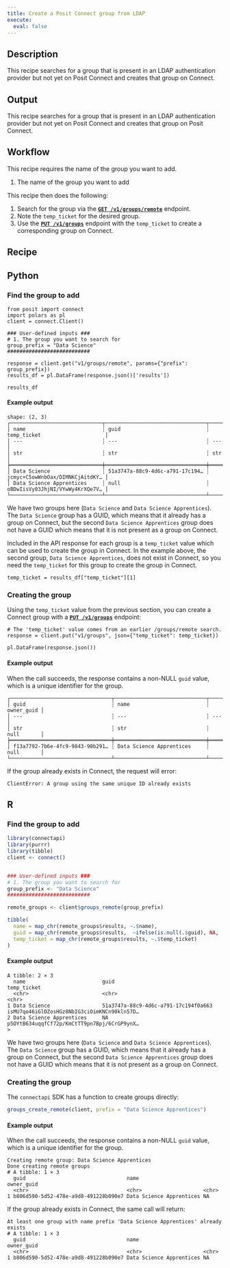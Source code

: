 ```yaml
---
title: Create a Posit Connect group from LDAP
execute: 
  eval: false
---
```


## Description 

This recipe searches for a group that is present in an LDAP authentication provider but not yet on Posit Connect and creates that group on Connect.

## Output

This recipe searches for a group that is present in an LDAP authentication provider but not yet on Posit Connect and creates that group on Posit Connect.

## Workflow

This recipe requires the name of the group you want to add.

1. The name of the group you want to add

This recipe then does the following:

1.  Search for the group via the  **[`GET /v1/groups/remote`](../../api/#get-/v1/groups/remote)** endpoint.
1.  Note the `temp_ticket` for the desired group.
1.  Use the **[`PUT /v1/groups`](../../api/#put-/v1/groups)** endpoint with the `temp_ticket` to create a corresponding group on Connect.


## Recipe

:::{.panel-tabset group="language"}

## Python

### Find the group to add

```.python
from posit import connect
import polars as pl
client = connect.Client() 

### User-defined inputs ###
# 1. The group you want to search for
group_prefix = "Data Science"
###########################

response = client.get("v1/groups/remote", params={"prefix": group_prefix})
results_df = pl.DataFrame(response.json()['results'])

results_df
```

#### Example output

```
shape: (2, 3)
┌──────────────────────────────┬─────────────────────────────────┬─────────────────────────────────┐
│ name                         ┆ guid                            ┆ temp_ticket                     │
│ ---                          ┆ ---                             ┆ ---                             │
│ str                          ┆ str                             ┆ str                             │
╞══════════════════════════════╪═════════════════════════════════╪═════════════════════════════════╡
│ Data Science                 ┆ 51a3747a-88c9-4d6c-a791-17c194… ┆ jcmyc+C5owWnbOax/DIMNKCjAitdKY… │
│ Data Science Apprentices     ┆ null                            ┆ oBDwIisVy03JhjNI/VYwWy4KrXQe7V… │
└──────────────────────────────┴─────────────────────────────────┴─────────────────────────────────┘
```

We have two groups here (`Data Science` and `Data Science Apprentices`). The `Data Science` group has a GUID, which means that it already has a group on Connect, but the second `Data Science Apprentices` group does not have a GUID which means that it is not present as a group on Connect. 

Included in the API response for each group is a `temp_ticket` value which can be used to create the group in Connect. In the example above, the second group, `Data Science Apprentices`, does not exist in Connect, so you need the `temp_ticket` for this group to create the group in Connect.

```.python
temp_ticket = results_df["temp_ticket"][1]
```

### Creating the group

Using the `temp_ticket` value from the previous section, you can create
a Connect group with a **[`PUT /v1/groups`](../../api/#put-/v1/groups)** endpoint:

```.python
# The 'temp_ticket' value comes from an earlier /groups/remote search.
response = client.put("v1/groups", json={"temp_ticket": temp_ticket})

pl.DataFrame(response.json())
```

#### Example output

When the call succeeds, the response contains a non-NULL `guid` value,
which is a unique identifier for the group.

```
┌─────────────────────────────────┬──────────────────────────────┬────────────┐
│ guid                            ┆ name                         ┆ owner_guid │
│ ---                             ┆ ---                          ┆ ---        │
│ str                             ┆ str                          ┆ null       │
╞═════════════════════════════════╪══════════════════════════════╪════════════╡
│ f13a7792-7b6e-4fc9-9843-90b291… ┆ Data Science Apprentices     ┆ null       │
└─────────────────────────────────┴──────────────────────────────┴────────────┘
```

If the group already exists in Connect, the request will error:

```
ClientError: A group using the same unique ID already exists
```


## R

### Find the group to add
```.r
library(connectapi)
library(purrr)
library(tibble)
client <- connect()


### User-defined inputs ###
# 1. The group you want to search for
group_prefix <- "Data Science"
###########################

remote_groups <- client$groups_remote(group_prefix)

tibble(
  name = map_chr(remote_groups$results, ~.$name),
  guid = map_chr(remote_groups$results,  ~ifelse(is.null(.$guid), NA, .$guid)),
  temp_ticket = map_chr(remote_groups$results, ~.$temp_ticket)
)
```

#### Example output

```
A tibble: 2 × 3
  name                         guid                                 temp_ticket                                
  <chr>                        <chr>                                <chr>                                      
1 Data Science                 51a3747a-88c9-4d6c-a791-17c194f0a663 isMU7qo46iGlOZosHGz8NbIG3ciOimKNCn90kln57D…
2 Data Science Apprentices     NA                                   p5OYtB634uqqfCf72p/KmCtTT9pn7Bpj/6CrGP9ynX…
>
```

We have two groups here (`Data Science` and `Data Science Apprentices`). The `Data Science` group has a GUID, which means that it already has a group on Connect, but the second `Data Science Apprentices` group does not have a GUID which means that it is not present as a group on Connect. 

### Creating the group

The `connectapi` SDK has a function to create groups directly:

```.r
groups_create_remote(client, prefix = "Data Science Apprentices")
```

#### Example output

When the call succeeds, the response contains a non-NULL `guid` value,
which is a unique identifier for the group.

```
Creating remote group: Data Science Apprentices
Done creating remote groups
# A tibble: 1 × 3
  guid                                 name                     owner_guid
  <chr>                                <chr>                    <chr>     
1 b806d590-5d52-478e-a9d8-491228b090e7 Data Science Apprentices NA  
```

If the group already exists in Connect, the same call will return:

```
At least one group with name prefix 'Data Science Apprentices' already exists
# A tibble: 1 × 3
  guid                                 name                     owner_guid
  <chr>                                <chr>                    <chr>     
1 b806d590-5d52-478e-a9d8-491228b090e7 Data Science Apprentices NA        
```


:::
